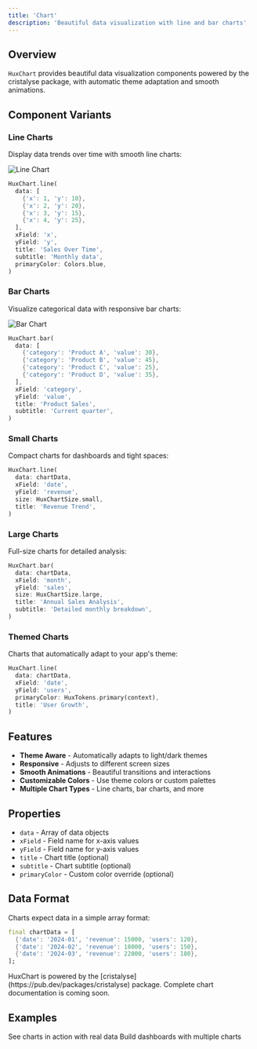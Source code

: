 ```yaml
---
title: 'Chart'
description: 'Beautiful data visualization with line and bar charts'
---
```


## Overview

`HuxChart` provides beautiful data visualization components powered by the cristalyse package, with automatic theme adaptation and smooth animations.

## Component Variants

### Line Charts
Display data trends over time with smooth line charts:

![Line Chart](/images/chart/chart-line.png)

```dart
HuxChart.line(
  data: [
    {'x': 1, 'y': 10},
    {'x': 2, 'y': 20},
    {'x': 3, 'y': 15},
    {'x': 4, 'y': 25},
  ],
  xField: 'x',
  yField: 'y',
  title: 'Sales Over Time',
  subtitle: 'Monthly data',
  primaryColor: Colors.blue,
)
```

### Bar Charts
Visualize categorical data with responsive bar charts:

![Bar Chart](/images/chart/chart-bar.png)

```dart
HuxChart.bar(
  data: [
    {'category': 'Product A', 'value': 30},
    {'category': 'Product B', 'value': 45},
    {'category': 'Product C', 'value': 25},
    {'category': 'Product D', 'value': 35},
  ],
  xField: 'category',
  yField: 'value',
  title: 'Product Sales',
  subtitle: 'Current quarter',
)
```

### Small Charts
Compact charts for dashboards and tight spaces:

```dart
HuxChart.line(
  data: chartData,
  xField: 'date',
  yField: 'revenue',
  size: HuxChartSize.small,
  title: 'Revenue Trend',
)
```

### Large Charts
Full-size charts for detailed analysis:

```dart
HuxChart.bar(
  data: chartData,
  xField: 'month',
  yField: 'sales',
  size: HuxChartSize.large,
  title: 'Annual Sales Analysis',
  subtitle: 'Detailed monthly breakdown',
)
```

### Themed Charts
Charts that automatically adapt to your app's theme:

```dart
HuxChart.line(
  data: chartData,
  xField: 'date',
  yField: 'users',
  primaryColor: HuxTokens.primary(context),
  title: 'User Growth',
)
```


## Features

- **Theme Aware** - Automatically adapts to light/dark themes
- **Responsive** - Adjusts to different screen sizes
- **Smooth Animations** - Beautiful transitions and interactions
- **Customizable Colors** - Use theme colors or custom palettes
- **Multiple Chart Types** - Line charts, bar charts, and more

## Properties

- `data` - Array of data objects
- `xField` - Field name for x-axis values
- `yField` - Field name for y-axis values
- `title` - Chart title (optional)
- `subtitle` - Chart subtitle (optional)
- `primaryColor` - Custom color override (optional)

## Data Format

Charts expect data in a simple array format:

```dart
final chartData = [
  {'date': '2024-01', 'revenue': 15000, 'users': 120},
  {'date': '2024-02', 'revenue': 18000, 'users': 150},
  {'date': '2024-03', 'revenue': 22000, 'users': 180},
];
```

<Note>
  HuxChart is powered by the [cristalyse](https://pub.dev/packages/cristalyse) package. Complete chart documentation is coming soon.
</Note>

## Examples

<CardGroup cols={2}>
  <Card
    title="Data Visualization"
    icon="chart-line"
    href="/examples/data-visualization"
  >
    See charts in action with real data
  </Card>
  <Card
    title="Dashboard"
    icon="layout-dashboard"
    href="/examples/dashboard"
  >
    Build dashboards with multiple charts
  </Card>
</CardGroup>
